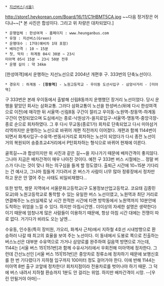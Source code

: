  * [[지선버스(서울)]]

http://store1.heykorean.com/Board/16/11/C1HBMT5CA.jpg
~~다음 정거장은 어디냐~~[* 본 사진은 합성이다. 그리고 위 차량은 대차되었다.]

 * 운행업체 : 한성여객 - 홈페이지 : www.heunganbus.com
 * 유형 : 지선버스(Green)
 * 운행대수 : 17대(예비차 1대 포함)
 * 배차간격 : 10 ~ 15분
 * 첫, 막차 : 하계동 04시 30분 ~ 23시
 미아역 05시 15분 ~ 23시 50분 전후 
 * 운행 길이 : 약 34km

[한성여객]에서 운행하는 지선노선으로 2004년 개편후 구. 333번의 단축노선이다.

 * 경유지 : 하계동 - '''[창동역]''' - 노원고등학교 - 우이동 도선사입구 - 삼양사거리 - [미아역]

구 333번은 본래 우이동에서 출발해 신림8동까지 운행했던 장거리 노선이었다. 당시 운행을 맡았던 회사는 삼화교통. 그러다 삼화교통이 노선을 한성버스(뒤에 다시 한성여객으로 이전)에 매각한 뒤 서울역-신림8동 구간이 잘리고 우이동-노원역-창동역-하계동 구간이 연장되었으며 도심에서는 종로-낙원상가-을지로입구-서울역-명동역-중앙극장-종로 순으로 회차하였다. 그 후 다시 무교동(종로1가) 회차로 단축되었고 다시 미아삼거리역까지만 운행하는 노선으로 바뀌어 개편 직전까지 이어졌다. 개편과 함께 1144번이 되면서 화계사입구-수유역-번동사거리로 회차하는 노선이 되었다가 다시 종전 노선이 거의 복원되어 송중초교4거리에서 P턴회차하는 형식으로 바뀌어 현재에 이른다.

골목길~~과 합성이지만 위 사진과 같은 길~~을 지나가기 때문에 배차간격이 좋지않다. 그나마 지금은 배차간격이 매우 나아진 것이다. 예전 구 333번 버스 시절에는... 정말 버스가 다니는 것이 맞나 하는 의구심을 들게 할 정도였다. 출퇴근 시간에 10~15분 기다리는 건 예사고, 그나마 힘들게 기다려서 온 버스가 사람이 너무 많아 정류장에서 정차만 하고 문은 안 열어 주는 사태도 비일비재했다... 

또한 방학, 쌍문 지역에서 서울문화고등학교(구 도봉정보산업고등학교. 코요태 김종민 모교)와 노원고등학교로 통학할 수 있는 유일한 버스 노선이였고, 노원역과 최단 거리로 연결해주는 노선(실제로 낮 시간 한적한 시간에 타면 방학동에서 노원역까지 10분안에 도착하는 위엄을 느낄 수 있다. 하지만 아침시간엔.. 더이상의 자세한 설명은 생략한다)이기 때문에 엄청나게 많은 사람들이 이용하기 때문에, 항상 아침 시간 대에는 전쟁이 따로 없다. 거기다가 비라도 오는 날엔...

수유동, 인수동(특히 장미원, 가오리, 화계사 근처)에서 지하철 4호선 시내방향으로 환승하러 나갈 때 최고의 효율을 보여 주는 노선이다. 이 동네에서 도봉로 쪽으로 진출하는 버스노선은 대부분 수유역으로 가거나 삼양로를 완주하여 길음역 방면으로 가는데, 1144는 [서울 버스 151|151번]과 함께 수유사거리에서 우회전해 미아역에 정차한다. 그런데 간선노선인 [서울 버스 151|151번]은 중앙차로 정류소에 정차하기 때문에 보행신호를 한 번 기다렸다가 지하철 입구까지 100미터 정도 걸어가야 한다. 이에 반해 1144는 미아역 8번 출구 코앞에 정차한다! 회차지점이라 전용차로를 벗어나야 하기 때문. 그 덕에 버스 내려서 지하철 환승까지 1분도 안 걸리는 위엄. 하지만 배차간격이 시망. --[우린 안될거야 아마]--

 
